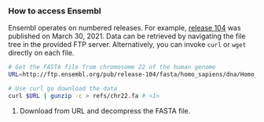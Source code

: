 ### How to access Ensembl

Ensembl operates on numbered releases. For example, [release 104](http://ftp.ensembl.org/pub/release-104/) was published on March 30, 2021. Data can be retrieved by navigating the file tree in the provided FTP server. Alternatively, you can invoke `curl` or `wget` directly on each file.

```sh
# Get the FASTA file from chromosome 22 of the human genome
URL=http://ftp.ensembl.org/pub/release-104/fasta/homo_sapiens/dna/Homo_sapiens.GRCh38.dna.chromosome.22.fa.gz

# Use curl go download the data
curl $URL | gunzip -c > refs/chr22.fa # <1>
```
1. Download from URL and decompress the FASTA file.
